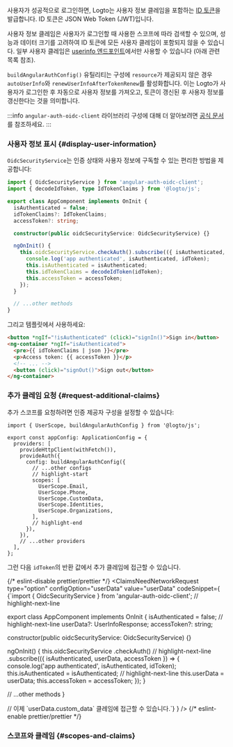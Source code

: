 

사용자가 성공적으로 로그인하면, Logto는 사용자 정보 클레임을 포함하는 [ID 토큰](https://openid.net/specs/openid-connect-core-1_0.html#IDToken)을 발급합니다. ID 토큰은 JSON Web Token (JWT)입니다.

사용자 정보 클레임은 사용자가 로그인할 때 사용한 스코프에 따라 검색할 수 있으며, 성능과 데이터 크기를 고려하여 ID 토큰에 모든 사용자 클레임이 포함되지 않을 수 있습니다. 일부 사용자 클레임은 [userinfo 엔드포인트](https://openid.net/specs/openid-connect-core-1_0.html#UserInfo)에서만 사용할 수 있습니다 (아래 관련 목록 참조).

`buildAngularAuthConfig()` 유틸리티는 구성에 `resource`가 제공되지 않은 경우 `autoUserInfo`와 `renewUserInfoAfterTokenRenew`를 활성화합니다. 이는 Logto가 사용자가 로그인한 후 자동으로 사용자 정보를 가져오고, 토큰이 갱신된 후 사용자 정보를 갱신한다는 것을 의미합니다.

:::info
`angular-auth-oidc-client` 라이브러리 구성에 대해 더 알아보려면 [공식 문서](https://angular-auth-oidc-client.com/)를 참조하세요.
:::

### 사용자 정보 표시 \{#display-user-information}

`OidcSecurityService`는 인증 상태와 사용자 정보에 구독할 수 있는 편리한 방법을 제공합니다:

```ts title="app/app.component.ts"
import { OidcSecurityService } from 'angular-auth-oidc-client';
import { decodeIdToken, type IdTokenClaims } from '@logto/js';

export class AppComponent implements OnInit {
  isAuthenticated = false;
  idTokenClaims?: IdTokenClaims;
  accessToken?: string;

  constructor(public oidcSecurityService: OidcSecurityService) {}

  ngOnInit() {
    this.oidcSecurityService.checkAuth().subscribe(({ isAuthenticated, idToken, accessToken }) => {
      console.log('app authenticated', isAuthenticated, idToken);
      this.isAuthenticated = isAuthenticated;
      this.idTokenClaims = decodeIdToken(idToken);
      this.accessToken = accessToken;
    });
  }

  // ...other methods
}
```

그리고 템플릿에서 사용하세요:

```html title="app/app.component.html"
<button *ngIf="!isAuthenticated" (click)="signIn()">Sign in</button>
<ng-container *ngIf="isAuthenticated">
  <pre>{{ idTokenClaims | json }}</pre>
  <p>Access token: {{ accessToken }}</p>
  <!-- ... -->
  <button (click)="signOut()">Sign out</button>
</ng-container>
```

### 추가 클레임 요청 \{#request-additional-claims}

<FindUserInfoMissing method="idToken" />

<ScopesAndClaimsIntroduction />

추가 스코프를 요청하려면 인증 제공자 구성을 설정할 수 있습니다:

```tsx title="app/app.config.ts"
import { UserScope, buildAngularAuthConfig } from '@logto/js';

export const appConfig: ApplicationConfig = {
  providers: [
    provideHttpClient(withFetch()),
    provideAuth({
      config: buildAngularAuthConfig({
        // ...other configs
        // highlight-start
        scopes: [
          UserScope.Email,
          UserScope.Phone,
          UserScope.CustomData,
          UserScope.Identities,
          UserScope.Organizations,
        ],
        // highlight-end
      }),
    }),
    // ...other providers
  ],
};
```

그런 다음 `idToken`의 반환 값에서 추가 클레임에 접근할 수 있습니다.

{/* eslint-disable prettier/prettier */}
<ClaimsNeedNetworkRequest
  type="option"
  configOption="userData"
  value="userData"
  codeSnippet={
    <CodeBlock language="ts" title="app/app.component.ts">{`import { OidcSecurityService } from 'angular-auth-oidc-client';
// highlight-next-line

export class AppComponent implements OnInit {
  isAuthenticated = false;
  // highlight-next-line
  userData?: UserInfoResponse;
  accessToken?: string;

  constructor(public oidcSecurityService: OidcSecurityService) {}

  ngOnInit() {
    this.oidcSecurityService
      .checkAuth()
      // highlight-next-line
      .subscribe(({ isAuthenticated, userData, accessToken }) => {
        console.log('app authenticated', isAuthenticated, idToken);
        this.isAuthenticated = isAuthenticated;
        // highlight-next-line
        this.userData = userData;
        this.accessToken = accessToken;
      });
  }

  // ...other methods
}

// 이제 \`userData.custom_data\` 클레임에 접근할 수 있습니다.`}</CodeBlock>
}
/>
{/* eslint-enable prettier/prettier */}

### 스코프와 클레임 \{#scopes-and-claims}

<ScopesAndClaims />

